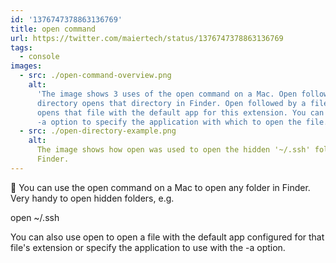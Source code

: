 ```yaml
---
id: '1376747378863136769'
title: open command
url: https://twitter.com/maiertech/status/1376747378863136769
tags:
  - console
images:
  - src: ./open-command-overview.png
    alt:
      'The image shows 3 uses of the open command on a Mac. Open followed by a
      directory opens that directory in Finder. Open followed by a filename
      opens that file with the default app for this extension. You can add the
      -a option to specify the application with which to open the file.'
  - src: ./open-directory-example.png
    alt:
      The image shows how open was used to open the hidden '~/.ssh' folder in
      Finder.
---
```


🍪 You can use the open command on a Mac to open any folder in Finder. Very
handy to open hidden folders, e.g.

open ~/.ssh

You can also use open to open a file with the default app configured for that
file's extension or specify the application to use with the -a option.
